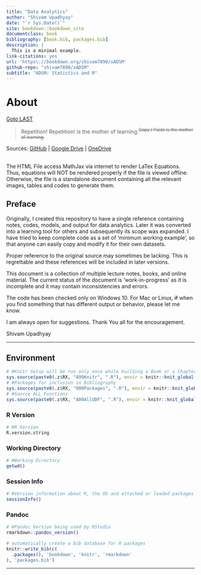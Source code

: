 ```yaml
--- 
title: "Data Analytics"
author: "Shivam Upadhyay"
date: "`r Sys.Date()`"
site: bookdown::bookdown_site
documentclass: book
bibliography: [book.bib, packages.bib]
description: |
  This is a minimal example.
link-citations: yes
url: 'https\://bookdown.org/shivam7898/xADSM'
github-repo: "shivam7898/xADSM"
subtitle: "ADSM: Statistics and R"
---
```


# About {#FIRST .unnumbered} 
[Goto LAST](#LAST "End of the Document")

> Repetition! Repetition! is the mother of learning.^~~Copy / Paste is the mother of learning.~~^ 

Sources: [GitHub](https://github.com/shivam7898/xADSM/tree/main/docs "https://github.com") | [Google Drive](https://drive.google.com/drive/folders/1KS69a-U_64OkVbIr9VKhxu97HBPzbVsz?usp=sharing "https://drive.google.com") | [OneDrive](https://1drv.ms/u/s!AjRu26ZthlQCitEmPzybZMV0tISo5w?e=JFE5ju "https://onedrive.live.com")

\textcolor{pink}{Caution:}  
The HTML File access MathJax via internet to render LaTex Equations. Thus, equations will NOT be rendered properly if the file is viewed offline. Otherwise, the file is a standalone document containing all the relevant images, tables and codes to generate them.

## Preface {.unnumbered}

Originally, I created this repository to have a single reference containing notes, codes, models, and output for data analytics. Later it was converted into a learning tool for others and subsequently its scope was expanded. I have tried to keep complete code as a set of 'minimum working example', so that anyone can easily copy and modify it for their own datasets.

Proper reference to the original source may sometimes be lacking. This is regrettable and these references will be included in later versions.

This document is a collection of multiple lecture notes, books, and online material. The current status of the document is 'work-in-progress' as it is incomplete and it may contain inconsistencies and errors. 

The code has been checked only on Windows 10. For Mac or Linux, ~~if~~ when you find something that has different output or behavior, please let me know.

I am always open for suggestions. Thank You all for the encouragement.

Shivam Upadhyay


****


## Environment {.unnumbered .tabset .tabset-fade}

\textcolor{pink}{Assumption: Working directory has sub-folders named "data", "images", "code", "docs".}

<!-- This is a comment. -->

```r
# #Knitr Setup will be run only once while building a Book or a Chapter
sys.source(paste0(.z$RX, "A99Knitr", ".R"), envir = knitr::knit_global())
# #Packages for inclusion in Bibliography
sys.source(paste0(.z$RX, "000Packages", ".R"), envir = knitr::knit_global())
# #Source ALL Functions
sys.source(paste0(.z$RX, "A00AllUDF", ".R"), envir = knitr::knit_global())
```

### R Version {.unlisted .unnumbered}

```r
# #R Version
R.version.string
```  

### Working Directory {.unlisted .unnumbered}

```r
# #Working Directory
getwd()
```

### Session Info {.unlisted .unnumbered}

```r
# #Version information about R, the OS and attached or loaded packages
sessionInfo()
``` 
 
### Pandoc {.unlisted .unnumbered}

```r
# #Pandoc Version being used by RStudio
rmarkdown::pandoc_version()
```  

```r
# automatically create a bib database for R packages
knitr::write_bib(c(
  .packages(), 'bookdown', 'knitr', 'rmarkdown'
), 'packages.bib')
```

****
